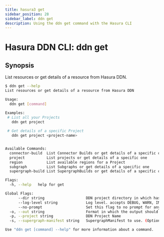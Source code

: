 ```yaml
---
title: hasura3 get
sidebar_position: 28
sidebar_label: ddn get
description: Using the ddn get command with the Hasura CLI
---
```


# Hasura DDN CLI: ddn get 

## Synopsis
List resources or get details of a resource from Hasura DDN.

```bash
$ ddn get --help
List resources or get details of a resource from Hasura DDN

Usage:
  ddn get [command]

Examples:
 # List all your Projects
   ddn get project
		
 # Get details of a specific Project
   ddn get project <project-name>


Available Commands:
  connector-build  List Connector Builds or get details of a specific one
  project          List projects or get details of a specific one
  region           List available regions for a Project
  subgraph         List Subgraphs or get details of a specific one
  supergraph-build List SupergraphBuilds or get details of a specific one

Flags:
  -h, --help   help for get

Global Flags:
      --dir string                   DDN project directory in which hasura.yaml is present (default ".")
      --log-level string             Log level. accepts DEBUG, WARN, INFO, ERROR, FATAL (default "INFO")
      --no-prompt                    Set this flag to no prompt for anything, the command fails if any input is missing
  -o, --out string                   Format in which the output should be printed, accepts table, json and yaml (default "table")
  -p, --project string               DDN Project Name
  -s, --supergraph-manifest string   SupergraphManifest to use. (Optional. DefaultSupergraphManifest used  if not provided)

Use "ddn get [command] --help" for more information about a command.
```

